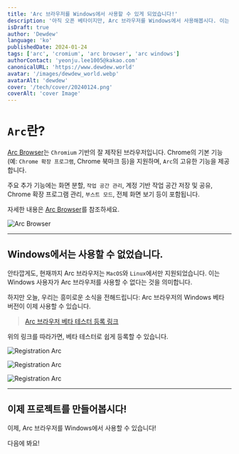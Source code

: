 ```yaml
---
title: 'Arc 브라우저를 Windows에서 사용할 수 있게 되었습니다!'
description: '아직 오픈 베타이지만, Arc 브라우저를 Windows에서 사용해봅시다. 이는 매우 멋지고, Chromium 기반의 훌륭한 기능을 가지고 있습니다!'
isDraft: true
author: 'Dewdew'
language: 'ko'
publishedDate: 2024-01-24
tags: ['arc', 'cromium', 'arc browser', 'arc windows']
authorContact: 'yeonju.lee1005@kakao.com'
canonicalURL: 'https://www.dewdew.world'
avatar: '/images/dewdew_world.webp'
avatarAlt: 'dewdew'
cover: '/tech/cover/20240124.png'
coverAlt: 'cover Image'
---
```


# `Arc`란?

[Arc Browser](https://arc.net/)는 `Chromium` 기반의 잘 제작된 브라우저입니다.
Chrome의 기본 기능(예: `Chrome 확장 프로그램`, Chrome 북마크 등)을 지원하며, `Arc`의 고유한 기능을 제공합니다.

주요 추가 기능에는 화면 분할, `작업 공간 관리`, 계정 기반 작업 공간 저장 및 공유, Chrome 확장 프로그램 관리, `부스트 모드`, 전체 화면 보기 등이 포함됩니다.

자세한 내용은 [Arc Browser](https://arc.net/)를 참조하세요.

![Arc Browser](/tech/images/20240124-1.png)

---

## Windows에서는 사용할 수 없었습니다.

안타깝게도, 현재까지 Arc 브라우저는 `MacOS`와 `Linux`에서만 지원되었습니다.
이는 Windows 사용자가 Arc 브라우저를 사용할 수 없다는 것을 의미합니다.

하지만 오늘, 우리는 흥미로운 소식을 전해드립니다: Arc 브라우저의 Windows 베타 버전이 이제 사용할 수 있습니다.

> [Arc 브라우저 베타 테스터 등록 링크](https://browserco.typeform.com/to/mCUIbqPQ?typeform-source=www.isarconwindowsyet.com)

위의 링크를 따라가면, 베타 테스터로 쉽게 등록할 수 있습니다.

![Registration Arc](/tech/images/20240124-2.png)

![Registration Arc](/tech/images/20240124-3.png)

![Registration Arc](/tech/images/20240124-4.png)

---

## 이제 프로젝트를 만들어봅시다!

이제, Arc 브라우저를 Windows에서 사용할 수 있습니다!

다음에 봐요!
